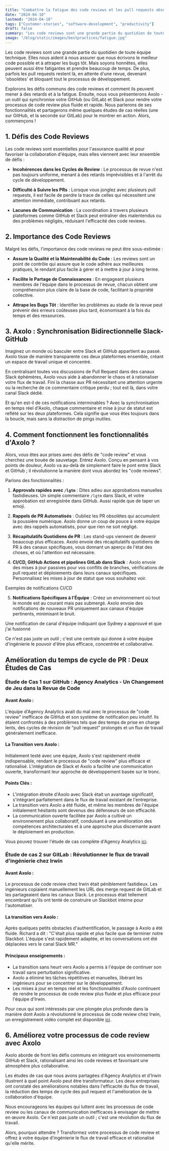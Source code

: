```yaml
---
title: "Combattre la fatigue des code reviews et les pull requests obsolètes avec Axolo"
date: "2024-04-10"
lastmod: "2024-04-10"
tags: ["Customer-stories", "software-development", "productivity"]
draft: false
summary: "Les code reviews sont une grande partie du quotidien de toute équipe technique. Elles nous aident à nous assurer que nous écrivons le meilleur code possible et à attraper les bugs tôt. Mais soyons honnêtes, elles peuvent aussi être fatigantes et prendre beaucoup de temps. De plus, parfois les pull requests restent là, en attente d'une revue, devenant 'obsolètes' et bloquant tout le processus de développement. Dans cet article, nous allons explorer les défis communs des code reviews et comment ils peuvent mener à des retards et à la fatigue."
image: "/blog/static/images/bestpractices/fatigue.jpg"
---
```


Les code reviews sont une grande partie du quotidien de toute équipe technique. Elles nous aident à nous assurer que nous écrivons le meilleur code possible et à attraper les bugs tôt. Mais soyons honnêtes, elles peuvent aussi être fatigantes et prendre beaucoup de temps. De plus, parfois les pull requests restent là, en attente d'une revue, devenant 'obsolètes' et bloquant tout le processus de développement.

Explorons les défis communs des code reviews et comment ils peuvent mener à des retards et à la fatigue. Ensuite, nous vous présenterons Axolo - un outil qui synchronise votre GitHub (ou GitLab) et Slack pour rendre votre processus de code review plus fluide et rapide. Nous parlerons de ses fonctionnalités et partagerons même quelques études de cas réelles (une sur GitHub, et la seconde sur GitLab) pour le montrer en action. Alors, commençons !

<TOCInline toc={props.toc} toHeading={2} asDisclosure />

## 1. Défis des Code Reviews

Les code reviews sont essentielles pour l'assurance qualité et pour favoriser la collaboration d'équipe, mais elles viennent avec leur ensemble de défis :

- **Incohérences dans les Cycles de Review** : Le processus de revue n'est pas toujours uniforme, menant à des retards imprévisibles et à l'arrêt du cycle de développement.

- **Difficulté à Suivre les PRs** : Lorsque vous jonglez avec plusieurs pull requests, il est facile de perdre la trace de celles qui nécessitent une attention immédiate, contribuant aux retards.

- **Lacunes de Communication** : La coordination à travers plusieurs plateformes comme GitHub et Slack peut entraîner des malentendus ou des problèmes négligés, réduisant l'efficacité des code reviews.

<ImageContainer
  alt="Défis des code reviews"
  src="/blog/static/images/bestpractices/codereview-challenges.png"
  classNameDiv="mx-10 lg:mx-28"
  classNameImage=""
  width={1288}
  height={858}
/>

## 2. Importance des Code Reviews

Malgré les défis, l'importance des code reviews ne peut être sous-estimée :

- **Assure la Qualité et la Maintenabilité du Code** : Les reviews sont un point de contrôle qui assure que le code adhère aux meilleures pratiques, le rendant plus facile à gérer et à mettre à jour à long terme.

- **Facilite le Partage de Connaissances** : En engageant plusieurs membres de l'équipe dans le processus de revue, chacun obtient une compréhension plus claire de la base de code, facilitant la propriété collective.

- **Attrape les Bugs Tôt** : Identifier les problèmes au stade de la revue peut prévenir des erreurs coûteuses plus tard, économisant à la fois du temps et des ressources.

## 3. Axolo : Synchronisation Bidirectionnelle Slack-GitHub

<ImageContainer
  src="https://axolo.s3.eu-west-3.amazonaws.com/communication/landing/axolo_way.png"
  alt="La manière Axolo : s'abonner aux pull requests GitHub dans Slack"
  classNameDiv="!mx-4 bg-white"
  classNameImage=""
  width={1200}
  height={480}
/>
Imaginez un monde où basculer entre Slack et GitHub appartient au passé. Axolo tisse de manière transparente
ces deux plateformes ensemble, créant un espace de travail unique et concentré.

En centralisant toutes vos discussions de Pull Request dans des canaux Slack éphémères, Axolo vous aide à abandonner le chaos et à rationaliser votre flux de travail. Fini la chasse aux PR nécessitant une attention urgente ou la recherche de ce commentaire critique perdu ; tout est là, dans votre canal Slack dédié.

Et qu'en est-il de ces notifications interminables ? Avec la synchronisation en temps réel d'Axolo, chaque commentaire et mise à jour de statut est reflété sur les deux plateformes. Cela signifie que vous êtes toujours dans la boucle, mais sans la distraction de pings inutiles.

## 4. Comment fonctionnent les fonctionnalités d'Axolo ?

Alors, vous êtes aux prises avec des défis de "code review" et vous cherchez une bouée de sauvetage. Entrez Axolo. Conçu en pensant à vos points de douleur, Axolo va au-delà de simplement faire le pont entre Slack et GitHub ; il révolutionne la manière dont vous abordez les "code reviews".

Parlons des fonctionnalités :

1. **Approvals rapides avec `/lgtm`** : Dites adieu aux approbations manuelles fastidieuses. Un simple commentaire `/lgtm` dans Slack, et votre approbation est enregistrée dans GitHub. Aussi rapide que de taper un emoji.

2. **Rappels de PR Automatisés** : Oubliez les PR obsolètes qui accumulent la poussière numérique. Axolo donne un coup de pouce à votre équipe avec des rappels automatisés, pour que rien ne soit négligé.

3. **Récapitulatifs Quotidiens de PR** : Les stand-ups viennent de devenir beaucoup plus efficaces. Axolo envoie des récapitulatifs quotidiens de PR à des canaux spécifiques, vous donnant un aperçu de l'état des choses, et où l'attention est nécessaire.

<ImageContainer
  src="/blog/static/images/changelog/stand-up.png"
  alt="Résumé de pull request Axolo pour les stand-ups"
  width={1992}
  height={1101}
  classNameDiv="mx-10 lg:-mx-10"
/>

4. **CI/CD, GitHub Actions et pipelines GitLab dans Slack** : Axolo envoie des mises à jour passives pour vos conflits de branches, vérifications de pull request et déploiements dans leurs canaux spécifiques. Personnalisez les mises à jour de statut que vous souhaitez voir.

<ImageContainer
  alt="notification de canal d'équipe Axolo"
  src="/blog/static/images/bestpractices/cicd.png"
  classNameDiv="mx-10 lg:mx-20"
  classNameImage=""
  width={1732}
  height={780}
/>
<SubImageText classNameDiv="" classNameText="lg:w-88 ">
  Exemples de notifications CI/CD
</SubImageText>

5. **Notifications Spécifiques à l'Équipe** : Créez un environnement où tout le monde est au courant mais pas submergé. Axolo envoie des notifications de nouveaux PR uniquement aux canaux d'équipe pertinents, minimisant le bruit.

<ImageContainer
  alt="notification de canal d'équipe Axolo"
  src="/blog/static/images/irwin/mag.png"
  classNameDiv="mx-10 lg:mx-28"
  classNameImage=""
  width={830}
  height={379}
/>
<SubImageText classNameDiv="" classNameText="lg:w-88 ">
  Une notification de canal d'équipe indiquant que Sydney a approuvé et que j'ai fusionné
</SubImageText>

Ce n'est pas juste un outil ; c'est une centrale qui donne à votre équipe d'ingénierie le pouvoir d'être plus efficace, concentrée et collaborative.

<UserReview />

## Amélioration du temps de cycle de PR : Deux Études de Cas

### Étude de Cas 1 sur GitHub : Agency Analytics - Un Changement de Jeu dans la Revue de Code

<TopGuestBanner
  text="Blake Acheson est le CTO et cofondateur d'Agency Analytics. Il utilise Axolo depuis un an. Nous nous sommes assis avec lui pour discuter de la manière dont Axolo a amélioré leur processus de 'code review' et réduit leur temps de cycle de 'pull request' de 65%."
  imageUrl="/blog/static/images/agencyanalytics/blake-acheson.webp"
/>

#### Avant Axolo :

L'équipe d'Agency Analytics avait du mal avec le processus de "code review" inefficace de GitHub et son système de notification peu intuitif. Ils étaient confrontés à des problèmes tels que des temps de prise en charge lents, des cycles de révision de "pull request" prolongés et un flux de travail généralement inefficace.

#### La Transition vers Axolo :

Initialement testé avec une équipe, Axolo s'est rapidement révélé indispensable, rendant le processus de "code review" plus efficace et rationalisé. L'intégration de Slack et Axolo a facilité une communication ouverte, transformant leur approche de développement basée sur le tronc.

<Callout
  title="Agency Analytics a vu une réduction impressionnante de 65% de leur temps de cycle de 'pull request'."
  subtitle="La communication bidirectionnelle entre Slack et GitHub a fait des 'code reviews' une priorité, éliminant les retards et facilitant des déploiements rapides en production."
/>

#### Points Clés :

- L'intégration étroite d'Axolo avec Slack était un avantage significatif, s'intégrant parfaitement dans le flux de travail existant de l'entreprise.
- La transition vers Axolo a été fluide, et même les membres de l'équipe initialement hésitants sont devenus des défenseurs de son efficacité.
- La communication ouverte facilitée par Axolo a cultivé un environnement plus collaboratif, conduisant à une amélioration des compétences architecturales et à une approche plus discernante avant le déploiement en production.

Vous pouvez trouver l'étude de cas complète d'Agency Analytics [ici](https://axolo.co/blog/p/how-agency-analytics-reduced-pr-cycle-time-by-65-with-axolo).

### Étude de cas 2 sur GitLab : Révolutionner le flux de travail d'ingénierie chez Irwin

<TopGuestBanner
  text="Richard Michael est directeur de l'ingénierie chez Irwin. Il a 20 ans d'expérience dans les systèmes informatiques. Nous nous sommes assis pour discuter comment Irwin est passé de la construction de son Slackbot interne à s'appuyer sur Axolo pour automatiser toutes leurs tâches fastidieuses de code review."
  imageUrl="/blog/static/images/irwin/richard.png"
/>

#### Avant Axolo :

Le processus de code review chez Irwin était péniblement fastidieux. Les ingénieurs copiaient manuellement les URL des merge request de GitLab et les partageaient dans les canaux Slack. Le processus était tellement encombrant qu'ils ont tenté de construire un Slackbot interne pour l'automatiser.

#### La transition vers Axolo :

Après quelques petits obstacles d'authentification, le passage à Axolo a été fluide. Richard a dit : "C'était plus rapide et plus facile que de terminer notre Slackbot. L'équipe s'est rapidement adaptée, et les conversations ont été déplacées vers le canal Slack MR."

<Callout
  title="Avec Axolo, l'équipe d'Irwin a bénéficié d'une transparence et d'une visibilité accrues."
  subtitle="Des fonctionnalités notables comme le statut mergeable, l'attribution des reviewers et les mises à jour automatiques se sont toutes produites dans le canal Slack dédié. Richard note, 'Ces petites choses ont fait une énorme différence'. Un cas d'utilisation remarquable était la possibilité d'assigner des reviewers en utilisant la fonctionnalité de réaction 🔎 d'Axolo."
/>

#### Principaux enseignements :

- La transition sans heurt vers Axolo a permis à l'équipe de continuer son travail sans perturbation significative.
- Axolo a éliminé les tâches répétitives et manuelles, libérant les ingénieurs pour se concentrer sur le développement.
- Les mises à jour en temps réel et les fonctionnalités d'Axolo continuent de rendre le processus de code review plus fluide et plus efficace pour l'équipe d'Irwin.

Pour ceux qui sont intéressés par une plongée plus profonde dans la manière dont Axolo a révolutionné le processus de code review chez Irwin, un enregistrement vidéo complet est disponible [ici](https://axolo.co/blog/p/irwin-shift-from-slackbot-to-axolo).

## 6. Améliorez votre processus de code review avec Axolo

Axolo aborde de front les défis communs en intégrant vos environnements GitHub et Slack, rationalisant ainsi les code reviews et favorisant une atmosphère plus collaborative.

Les études de cas que nous avons partagées d'Agency Analytics et d'Irwin illustrent à quel point Axolo peut être transformateur. Les deux entreprises ont constaté des améliorations notables dans l'efficacité du flux de travail, la réduction des temps de cycle des pull request et l'amélioration de la collaboration d'équipe.

Nous encourageons les équipes qui luttent avec les processus de code review ou les canaux de communication inefficaces à envisager de mettre en œuvre Axolo. Ce n'est pas juste un outil ; c'est une révolution du flux de travail.

Alors, pourquoi attendre ? Transformez votre processus de code review et offrez à votre équipe d'ingénierie le flux de travail efficace et rationalisé qu'elle mérite.

<CTABanner type="try" />
